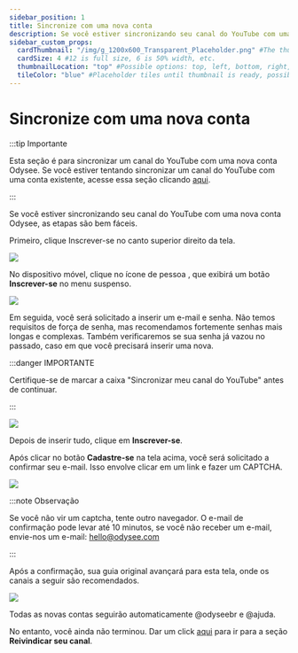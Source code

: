 ---
sidebar_position: 1
title: Sincronize com uma nova conta
description: Se você estiver sincronizando seu canal do YouTube com uma nova conta Odysee, as etapas são bem fáceis.
sidebar_custom_props:
  cardThumbnail: "/img/g_1200x600_Transparent_Placeholder.png" #The thumbnail on the category card.
  cardSize: 4 #12 is full size, 6 is 50% width, etc.
  thumbnailLocation: "top" #Possible options: top, left, bottom, right, none
  tileColor: "blue" #Placeholder tiles until thumbnail is ready, possible options: blue, cream, darkpurple, lightpurple, mauve, orange, pink, none
---

# Sincronize com uma nova conta

:::tip Importante

Esta seção é para sincronizar um canal do YouTube com uma nova conta Odysee. Se você estiver tentando sincronizar um canal do YouTube com uma conta existente, acesse essa seção clicando [aqui](/pt/category-syncprogram/category-walkthrough/existingaccounts).

:::

Se você estiver sincronizando seu canal do YouTube com uma nova conta Odysee, as etapas são bem fáceis.

Primeiro, clique <PrimaryOdyseeButton url="https://odysee.com/$/signup">Inscrever-se</PrimaryOdyseeButton> no canto superior direito da tela.

![](/img/es/image_31.png)

No dispositivo móvel, clique no ícone de pessoa <OdyseeButtonRound ><OdyseeIcon type="person"/></OdyseeButtonRound>, que exibirá um botão **Inscrever-se** no menu suspenso.

![](/img/es/image_32.png)

Em seguida, você será solicitado a inserir um e-mail e senha. Não temos requisitos de força de senha, mas recomendamos fortemente senhas mais longas e complexas. Também verificaremos se sua senha já vazou no passado, caso em que você precisará inserir uma nova.

:::danger IMPORTANTE

Certifique-se de marcar a caixa "Sincronizar meu canal do YouTube" antes de continuar.

:::

![](/img/es/image_33.png)

Depois de inserir tudo, clique em **Inscrever-se**.

Após clicar no botão **Cadastre-se** na tela acima, você será solicitado a confirmar seu e-mail. Isso envolve clicar em um link e fazer um CAPTCHA.

![](/img/es/image_34.png)

:::note Observação

Se você não vir um captcha, tente outro navegador. O e-mail de confirmação pode levar até 10 minutos, se você não receber um e-mail, envie-nos um e-mail: hello@odysee.com

:::

Após a confirmação, sua guia original avançará para esta tela, onde os canais a seguir são recomendados.

![](/img/es/image_35.png)

Todas as novas contas seguirão automaticamente @odyseebr e @ajuda.

No entanto, você ainda não terminou. Dar um click [aqui](/pt/category-syncprogram/category-walkthrough/claimingyourchannel) para ir para a seção **Reivindicar seu canal**.